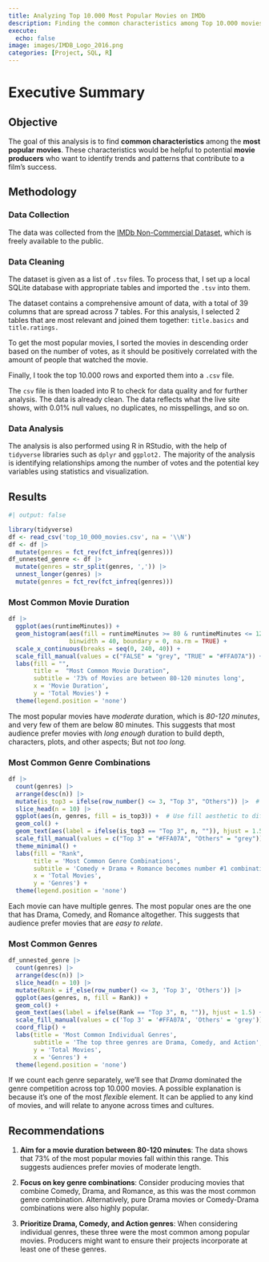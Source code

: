 ```yaml
---
title: Analyzing Top 10.000 Most Popular Movies on IMDb
description: Finding the common characteristics among Top 10.000 movies of all time
execute: 
  echo: false
image: images/IMDB_Logo_2016.png
categories: [Project, SQL, R]
---
```


# Executive Summary

## Objective

The goal of this analysis is to find **common characteristics** among the **most popular movies**. These characteristics would be helpful to potential **movie producers** who want to identify trends and patterns that contribute to a film's success.

## Methodology

### Data Collection

The data was collected from the [IMDb Non-Commercial Dataset](https://developer.imdb.com/non-commercial-datasets/), which is freely available to the public.

### Data Cleaning

The dataset is given as a list of `.tsv` files. To process that, I set up a local SQLite database with appropriate tables and imported the `.tsv` into them.

The dataset contains a comprehensive amount of data, with a total of 39 columns that are spread across 7 tables. For this analysis, I selected 2 tables that are most relevant and joined them together: `title.basics` and `title.ratings.`

To get the most popular movies, I sorted the movies in descending order based on the number of votes, as it should be positively correlated with the amount of people that watched the movie.

Finally, I took the top 10.000 rows and exported them into a `.csv` file.

The `csv` file is then loaded into R to check for data quality and for further analysis. The data is already clean. The data reflects what the live site shows, with 0.01% null values, no duplicates, no misspellings, and so on.

### Data Analysis

The analysis is also performed using R in RStudio, with the help of `tidyverse` libraries such as `dplyr` and `ggplot2.` The majority of the analysis is identifying relationships among the number of votes and the potential key variables using statistics and visualization.

## Results

```r
#| output: false

library(tidyverse)
df <- read_csv('top_10_000_movies.csv', na = '\\N')
df <- df |> 
  mutate(genres = fct_rev(fct_infreq(genres)))
df_unnested_genre <- df |> 
  mutate(genres = str_split(genres, ',')) |> 
  unnest_longer(genres) |> 
  mutate(genres = fct_rev(fct_infreq(genres)))
```

### Most Common Movie Duration

```r
df |> 
  ggplot(aes(runtimeMinutes)) +
  geom_histogram(aes(fill = runtimeMinutes >= 80 & runtimeMinutes <= 120), 
                 binwidth = 40, boundary = 0, na.rm = TRUE) +
  scale_x_continuous(breaks = seq(0, 240, 40)) +
  scale_fill_manual(values = c("FALSE" = "grey", "TRUE" = "#FFA07A")) +
  labs(fill = "",
       title =  "Most Common Movie Duration",
       subtitle = '73% of Movies are between 80-120 minutes long',
       x = 'Movie Duration',
       y = 'Total Movies') +
  theme(legend.position = 'none')
```
The most popular movies have *moderate* duration, which is *80-120 minutes*, and very few of them are below 80 minutes. This suggests that most audience prefer movies with *long enough* duration to build depth, characters, plots, and other aspects; But not *too long.*

### Most Common Genre Combinations

```r
df |> 
  count(genres) |> 
  arrange(desc(n)) |>
  mutate(is_top3 = ifelse(row_number() <= 3, "Top 3", "Others")) |>  # Flag top 5
  slice_head(n = 10) |> 
  ggplot(aes(n, genres, fill = is_top3)) +  # Use fill aesthetic to differentiate
  geom_col() +
  geom_text(aes(label = ifelse(is_top3 == "Top 3", n, "")), hjust = 1.5) +
  scale_fill_manual(values = c("Top 3" = "#FFA07A", "Others" = "grey")) +  # Highlight top 5
  theme_minimal() +
  labs(fill = "Rank",
       title = 'Most Common Genre Combinations',
       subtitle = 'Comedy + Drama + Romance becomes number #1 combination',
       x = 'Total Movies',
       y = 'Genres') +
  theme(legend.position = 'none')
```
Each movie can have multiple genres. The most popular ones are the one that has Drama, Comedy, and Romance altogether. This suggests that audience prefer movies that are *easy to relate*.

### Most Common Genres

```r
df_unnested_genre |> 
  count(genres) |> 
  arrange(desc(n)) |> 
  slice_head(n = 10) |> 
  mutate(Rank = if_else(row_number() <= 3, 'Top 3', 'Others')) |> 
  ggplot(aes(genres, n, fill = Rank)) +
  geom_col() +
  geom_text(aes(label = ifelse(Rank == "Top 3", n, "")), hjust = 1.5) +
  scale_fill_manual(values = c('Top 3' = '#FFA07A', 'Others' = 'grey')) +
  coord_flip() +
  labs(title = 'Most Common Individual Genres',
       subtitle = 'The top three genres are Drama, Comedy, and Action',
       y = 'Total Movies',
       x = 'Genres') +
  theme(legend.position = 'none')
```

If we count each genre separately, we'll see that *Drama* dominated the genre competition across top 10.000 movies. A possible explanation is because it's one of the most *flexible* element. It can be applied to any kind of movies, and will relate to anyone across times and cultures.

## Recommendations

1.  **Aim for a movie duration between 80-120 minutes**: The data shows that 73% of the most popular movies fall within this range. This suggests audiences prefer movies of moderate length.

2.  **Focus on key genre combinations**: Consider producing movies that combine Comedy, Drama, and Romance, as this was the most common genre combination. Alternatively, pure Drama movies or Comedy-Drama combinations were also highly popular.

3.  **Prioritize Drama, Comedy, and Action genres**: When considering individual genres, these three were the most common among popular movies. Producers might want to ensure their projects incorporate at least one of these genres.

